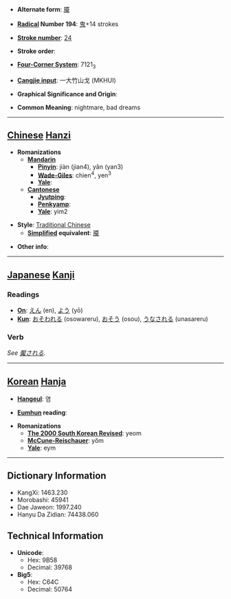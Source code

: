 * '''Alternate form''': [[魇]]

* '''[[Wiktionary:Chinese radical index| Radical]] Number 194''': [[Wiktionary:Chinese radical index 鬼|鬼]]+14 strokes

* '''[[Wiktionary:Chinese total strokes index|Stroke number]]''': [[Wiktionary:Chinese total strokes index 24|24]]

* '''Stroke order''': 

* '''[[Wiktionary:Chinese four corner index|Four-Corner System]]''': 7121<sub>3</sub>

* '''[[Wiktionary:Chinese Cangjie index|Cangjie input]]''': 一大竹山戈 (MKHUI)

* '''Graphical Significance and Origin''': 

* '''Common Meaning''': nightmare, bad dreams

----

== [[Chinese]] [[Hanzi]] ==

* '''Romanizations'''
** '''[[Mandarin]]'''
*** '''[[Pinyin]]''': jiàn (jian4), yǎn (yan3)
*** '''[[Wade-Giles]]''': chien<sup>4</sup>, yen<sup>3</sup>
*** '''[[Yale]]''': 
** '''[[Cantonese]]'''
*** '''[[Jyutping]]''':
*** '''[[Penkyamp]]''': 
*** '''[[Yale]]''': yim2

* '''Style''': [[Traditional Chinese]] 
** '''[[Simplified Chinese|Simplified]] equivalent''': [[魇]]

* '''Other info''': 

----

== [[Japanese]] [[Kanji]] ==

===Readings===
* '''[[On]]''': [[えん]] (en), [[よう]] (yō)
* '''[[Kun]]''': [[おそわれる]] (osowareru), [[おそう]] (osou), [[うなされる]] (unasareru)
===Verb===
''See [[魘される]].''
----

== [[Korean]] [[Hanja]] ==

* '''[[Hangeul]]''': 염

* '''[[Eumhun]] reading''': 

* '''Romanizations'''
** '''[[The 2000 South Korean Revised Romanization|The 2000 South Korean Revised]]''': yeom
** '''[[McCune-Reischauer]]''': yŏm
** '''[[Yale]]''': eym

----

== Dictionary Information ==

* KangXi: 1463.230
* Morobashi: 45941
* Dae Jaweon: 1997.240
* Hanyu Da Zidian: 74438.060

== Technical Information ==

* '''Unicode''':
** Hex: 9B58
** Decimal: 39768
* '''Big5''':
** Hex: C64C
** Decimal: 50764